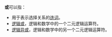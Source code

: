 {{wiktionary|或}}
'''或'''可以指：
* 用于表示选择关系的[[连词|连词]]。
* [[逻辑或|逻辑或]]，逻辑和数学中的一个二元逻辑运算符。
* [[逻辑异或|逻辑异或]]，逻辑和数学中的另一个二元逻辑运算符。

{{Disambiguation|Yu|cat=一字消歧义}}